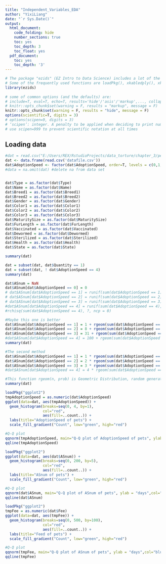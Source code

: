 ```yaml
---
title: "Independent_Variables_EDA"
author: "YixiLiang"
date: "`r Sys.Date()`"
output:
  html_document:
    code_folding: hide
    number_sections: true
    toc: yes
    toc_depth: 3
    toc_float: yes
  pdf_document:
    toc: yes
    toc_depth: '3'
---
```


```r
# The package "ezids" (EZ Intro to Data Science) includes a lot of the helper functions we developed for the course. 
# Some of the frequently used functions are loadPkg(), xkabledply(), xkablesummary(), uzscale(), etc.
library(ezids)
 
# some of common options (and the defaults) are: 
# include=T, eval=T, echo=T, results='hide'/'asis'/'markup',..., collapse=F, warning=T, message=T, error=T, cache=T, fig.width=6, fig.height=4, fig.dim=c(6,4) #inches, fig.align='left'/'center','right', 
# knitr::opts_chunk$set(warning = F, results = "markup", message = F)
knitr::opts_chunk$set(warning = F, results = "hide", message = F)
options(scientific=T, digits = 3) 
# options(scipen=9, digits = 3) 
# ‘scipen’: integer. A penalty to be applied when deciding to print numeric values in fixed or exponential notation.  Positive values bias towards fixed and negative towards scientific notation: fixed notation will be preferred unless it is more than ‘scipen’ digits wider.
# use scipen=999 to prevent scientific notation at all times
```


## Loading data
```r
#dat = read.csv("E:/Users/REX/RstudioProjects/data_torture/chapter_3/pets_test.csv")
dat <- data.frame(read.csv('datafile.csv'))
dat$AdoptionSpeed <- factor(dat$AdoptionSpeed, order=T, levels = c(0,1,2,3,4))
#data = na.omit(dat) #delete na from data set


dat$Type = as.factor(dat$Type)
dat$Name = as.factor(dat$Name)
dat$Breed1 = as.factor(dat$Breed1)
dat$Breed2 = as.factor(dat$Breed2)
dat$Gender = as.factor(dat$Gender)
dat$Color1 = as.factor(dat$Color1)
dat$Color2 = as.factor(dat$Color2)
dat$Color3 = as.factor(dat$Color3)
dat$MaturitySize = as.factor(dat$MaturitySize)
dat$FurLength = as.factor(dat$FurLength)
dat$Vaccinated = as.factor(dat$Vaccinated)
dat$Dewormed = as.factor(dat$Dewormed)
dat$Sterilized = as.factor(dat$Sterilized)
dat$Health = as.factor(dat$Health)
dat$State = as.factor(dat$State)

summary(dat)
```
```r
dat = subset(dat, dat$Quantity == 1)
dat = subset(dat, ! dat$AdoptionSpeed == 4)
summary(dat)
```

```r
dat$ASnum = NaN
dat$ASnum[dat$AdoptionSpeed == 0] = 0
# dat$ASnum[dat$AdoptionSpeed == 1] = runif(sum(dat$AdoptionSpeed == 1), 1, 7)
# dat$ASnum[dat$AdoptionSpeed == 2] = runif(sum(dat$AdoptionSpeed == 2), 8, 30)
# dat$ASnum[dat$AdoptionSpeed == 3] = runif(sum(dat$AdoptionSpeed == 3), 31, 90)
#dat$ASnum[dat$AdoptionSpeed == 4] = runif(sum(dat$AdoptionSpeed == 4), 100, 200)
#rchisq(sum(dat$AdoptionSpeed == 4), ?, ncp = 0)

#Maybe this one is better
dat$ASnum[dat$AdoptionSpeed == 1] = 1 + rgeom(sum(dat$AdoptionSpeed == 1), 0.02)
dat$ASnum[dat$AdoptionSpeed == 2] = 8 + rgeom(sum(dat$AdoptionSpeed == 2), 0.02)
dat$ASnum[dat$AdoptionSpeed == 3] = 31 + rgeom(sum(dat$AdoptionSpeed == 3), 0.02)
#dat$ASnum[dat$AdoptionSpeed == 4] = 100 + rgeom(sum(dat$AdoptionSpeed == 4), 0.02)
summary(dat)
```
```r
#The second method 
dat$ASnum[dat$AdoptionSpeed == 1] = 1 * rgeom(sum(dat$AdoptionSpeed == 1), 0.1)
dat$ASnum[dat$AdoptionSpeed == 2] = 2 * rgeom(sum(dat$AdoptionSpeed == 2), 0.1)
dat$ASnum[dat$AdoptionSpeed == 3] = 3 * rgeom(sum(dat$AdoptionSpeed == 3), 0.1)
#dat$ASnum[dat$AdoptionSpeed == 4] = 4 * rgeom(sum(dat$AdoptionSpeed == 4), 0.1)

#This function rgeom(n, prob) is Geometric Distribution, random generation for the geometric distribution with parameter prob 
summary(dat)
```

```r
loadPkg("ggplot2")
tmpAdoptionSpeed = as.numeric(dat$AdoptionSpeed)
ggplot(data=dat, aes(tmpAdoptionSpeed)) + 
  geom_histogram(breaks=seq(0, 4, by=1),
                 col="red",
                 aes(fill=..count..)) +
  labs(title="AdoptionSpeed of pets") + 
  scale_fill_gradient("Count", low="green", high="red")

#Q-Q plot
qqnorm(tmpAdoptionSpeed, main="Q-Q plot of AdoptionSpeed of pets", ylab = "days",col="blue")
qqline(tmpAdoptionSpeed)
```

```r
loadPkg("ggplot2")
ggplot(data=dat, aes(dat$ASnum)) + 
  geom_histogram(breaks=seq(0, 200, by=5),
                 col="red",
                 aes(fill=..count..)) +
  labs(title="ASnum of pets") + 
  scale_fill_gradient("Count", low="green", high="red")

#Q-Q plot
qqnorm(dat$ASnum, main="Q-Q plot of ASnum of pets", ylab = "days",col="blue")
qqline(dat$ASnum)

```

```r
loadPkg("ggplot2")
tmpFee = as.numeric(dat$Fee)
ggplot(data=dat, aes(tmpFee)) + 
  geom_histogram(breaks=seq(0, 500, by=100),
                 col="red",
                 aes(fill=..count..)) +
  labs(title="Feed of pets") + 
  scale_fill_gradient("Count", low="green", high="red")

#Q-Q plot
qqnorm(tmpFee, main="Q-Q plot of ASnum of pets", ylab = "days",col="blue")
qqline(tmpFee)
```

